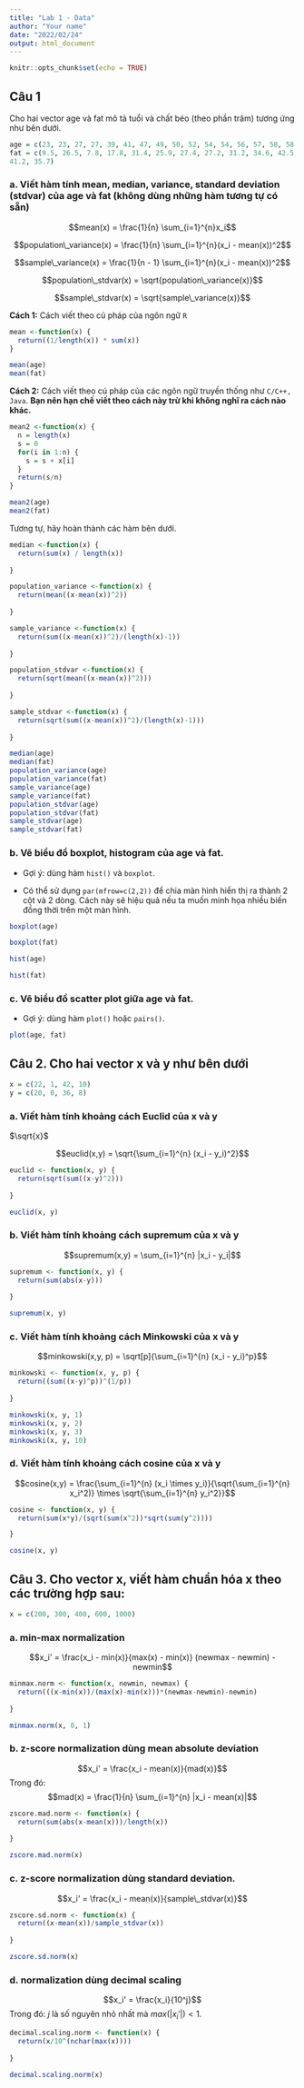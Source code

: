 ```yaml
---
title: "Lab 1 - Data"
author: "Your name"
date: "2022/02/24"
output: html_document
---
```


```r
knitr::opts_chunk$set(echo = TRUE)
```

## Câu 1

Cho hai vector age và fat mô tả tuổi và chất béo (theo phần trăm) tương ứng như bên dưới.

```r
age = c(23, 23, 27, 27, 39, 41, 47, 49, 50, 52, 54, 54, 56, 57, 58, 58, 60, 61)
fat = c(9.5, 26.5, 7.8, 17.8, 31.4, 25.9, 27.4, 27.2, 31.2, 34.6, 42.5, 28.8, 33.4, 30.2, 34.1, 32.9,
41.2, 35.7)

```

### a. Viết hàm tính mean, median, variance, standard deviation (stdvar) của age và fat (không dùng những hàm tương tự có sẵn)

$$mean(x) = \frac{1}{n} \sum_{i=1}^{n}x_i$$

$$population\_variance(x) = \frac{1}{n} \sum_{i=1}^{n}(x_i - mean(x))^2$$

$$sample\_variance(x) = \frac{1}{n - 1} \sum_{i=1}^{n}(x_i - mean(x))^2$$

$$population\_stdvar(x) = \sqrt{population\_variance(x)}$$

$$sample\_stdvar(x) = \sqrt{sample\_variance(x)}$$

**Cách 1:** Cách viết theo cú pháp của ngôn ngữ `R`
```r
mean <-function(x) {
  return((1/length(x)) * sum(x))
}

mean(age)
mean(fat)
```


**Cách 2:** Cách viết theo cú pháp của các ngôn ngữ truyền thống như `C/C++, Java`. **Bạn nên hạn chế viết theo cách này trừ khi không nghĩ ra cách nào khác.**
```r
mean2 <-function(x) {
  n = length(x)
  s = 0
  for(i in 1:n) {
    s = s + x[i]
  }
  return(s/n)
}

mean2(age)
mean2(fat)
```

Tương tự, hãy hoàn thành các hàm bên dưới.

```r
median <-function(x) {
  return(sum(x) / length(x))
  
}

population_variance <-function(x) {
  return(mean((x-mean(x))^2))
  
}

sample_variance <-function(x) {
  return(sum((x-mean(x))^2)/(length(x)-1))
  
}

population_stdvar <-function(x) {
  return(sqrt(mean((x-mean(x))^2)))
  
}

sample_stdvar <-function(x) {
  return(sqrt(sum((x-mean(x))^2)/(length(x)-1)))
  
}

median(age)
median(fat)
population_variance(age)
population_variance(fat)
sample_variance(age)
sample_variance(fat)
population_stdvar(age)
population_stdvar(fat)
sample_stdvar(age)
sample_stdvar(fat)
```

### b. Vẽ biểu đồ boxplot, histogram của age và fat. 
- Gợi ý: dùng hàm `hist()` và `boxplot`.

- Có thể sử dụng `par(mfrow=c(2,2))` để chia màn hình hiển thị ra thành 2 cột và 2 dòng. Cách này sẽ hiệu quả nếu ta muốn minh họa nhiều biến đồng thời trên một màn hình.

```r
boxplot(age)

```

```r
boxplot(fat)

```

```r
hist(age)

```

```r
hist(fat)

```

### c. Vẽ biểu đồ scatter plot giữa age và fat.
- Gợi ý: dùng hàm `plot()` hoặc `pairs()`.

```r
plot(age, fat)
```


## Câu 2. Cho hai vector x và y như bên dưới
```r
x = c(22, 1, 42, 10)
y = c(20, 0, 36, 8)
```

### a. Viết hàm tính khoảng cách Euclid của x và y 

$\sqrt{x}$

$$euclid(x,y) = \sqrt{\sum_{i=1}^{n} (x_i - y_i)^2}$$
```r
euclid <- function(x, y) {
  return(sqrt(sum((x-y)^2)))
  
}

euclid(x, y)
```

### b. Viết hàm tính khoảng cách supremum của x và y
$$supremum(x,y) = \sum_{i=1}^{n} |x_i - y_i|$$
```r
supremum <- function(x, y) {
  return(sum(abs(x-y)))
  
}

supremum(x, y)
```

### c. Viết hàm tính khoảng cách Minkowski của x và y
$$minkowski(x,y, p) = \sqrt[p]{\sum_{i=1}^{n} (x_i - y_i)^p}$$
```r
minkowski <- function(x, y, p) {
  return((sum((x-y)^p))^(1/p))
  
} 

minkowski(x, y, 1)
minkowski(x, y, 2)
minkowski(x, y, 3)
minkowski(x, y, 10)
```

### d. Viết hàm tính khoảng cách cosine của x và y

$$cosine(x,y) = \frac{\sum_{i=1}^{n} (x_i \times y_i)}{\sqrt{\sum_{i=1}^{n} x_i^2)} \times \sqrt{\sum_{i=1}^{n} y_i^2}}$$

```r
cosine <- function(x, y) {
  return(sum(x*y)/(sqrt(sum(x^2))*sqrt(sum(y^2))))

} 

cosine(x, y)
```

## Câu 3. Cho vector x, viết hàm chuẩn hóa x theo các trường hợp sau:
```r
x = c(200, 300, 400, 600, 1000)
```

### a. min-max normalization
$$x_i' = \frac{x_i - min(x)}{max(x) - min(x)} (newmax - newmin) - newmin$$
```r
minmax.norm <- function(x, newmin, newmax) {
  return(((x-min(x))/(max(x)-min(x)))*(newmax-newmin)-newmin)
  
}

minmax.norm(x, 0, 1)
```

### b. z-score normalization dùng mean absolute deviation
$$x_i' = \frac{x_i - mean(x)}{mad(x)}$$
Trong đó:
$$mad(x) = \frac{1}{n} \sum_{i=1}^{n} |x_i - mean(x)|$$



```r
zscore.mad.norm <- function(x) {
  return(sum(abs(x-mean(x)))/length(x))
  
}

zscore.mad.norm(x)
```

### c. z-score normalization dùng standard deviation.
$$x_i' = \frac{x_i - mean(x)}{sample\_stdvar(x)}$$
```r
zscore.sd.norm <- function(x) {
  return((x-mean(x))/sample_stdvar(x))
  
}

zscore.sd.norm(x)
```

### d. normalization dùng decimal scaling
$$x_i' = \frac{x_i}{10^j}$$
Trong đó: $j$ là số nguyên nhỏ nhất mà $max(|x_i'|) < 1$.
```r
decimal.scaling.norm <- function(x) {
  return(x/10^(nchar(max(x))))
  
}

decimal.scaling.norm(x)
```
